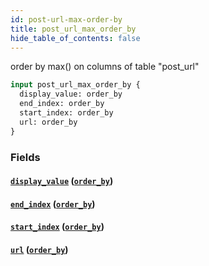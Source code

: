```yaml
---
id: post-url-max-order-by
title: post_url_max_order_by
hide_table_of_contents: false
---
```



order by max() on columns of table "post_url"

```graphql
input post_url_max_order_by {
  display_value: order_by
  end_index: order_by
  start_index: order_by
  url: order_by
}
```


### Fields

#### [`display_value`](#) ([`order_by`](../enums/order-by))




#### [`end_index`](#) ([`order_by`](../enums/order-by))




#### [`start_index`](#) ([`order_by`](../enums/order-by))




#### [`url`](#) ([`order_by`](../enums/order-by))






